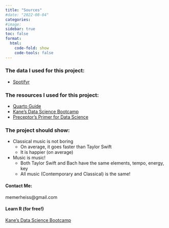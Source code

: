 ```yaml
---
title: "Sources"
#date: "2022-08-04"
categories:
#image:  
sidebar: true
toc: false
format:
  html:
    code-fold: show
    code-tools: false
---
```


### The data I used for this project:

 -  [Spotifyr](https://www.rdocumentation.org/packages/spotifyr/versions/2.1.1)

### The resources I used for this project:

 -  [Quarto Guide](https://quarto.org/docs/guide/)
 -  [Kane's Data Science Bootcamp](https://bootcamp.davidkane.info/)
 -  [Preceptor's Primer for Data Science](https://ppbds.github.io/primer/index.html)
 
### The project should show: 

- Classical music is not boring
  - On average, it goes faster than Taylor Swift
  - It is happier (on average)
  
- Music is music!
  - Both Taylor Swift and Bach have the same elements, tempo, energy, key
  - All music (Contemporary and Classical) is the same!
 
#### Contact Me:
memerheiss@gmail.com

#### Learn R (for free!)
[Kane's Data Science Bootcamp](https://bootcamp.davidkane.info/)